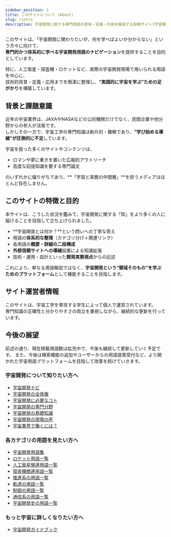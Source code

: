 ```yaml
---
sidebar_position: 1
title: このサイトについて (About)
slug: /intro
description: 宇宙開発に関する専門用語の意味・定義・内容を解説する辞典サイト[宇宙開発用語集]の説明ページです。
---
```



<Head>
  <script type="application/ld+json">
    {`{
      "@context": "https://schema.org",
      "@type": "DefinedTerm",
      "name": "このサイトについて (About)",
      "inDefinedTermSet": "https://space-dev-terms.pages.dev",
      "termCode": "intro",
      "description": "宇宙開発に関する専門用語の意味・定義・内容を解説する辞典サイト[宇宙開発用語集]の説明ページです。",
      "url": "https://space-dev-terms.pages.dev/docs/intro"
    }`}
  </script>
</Head>

このサイトは、「宇宙開発に関わりたいが、何を学べばよいか分からない」という方々に向けて、  
**専門的かつ体系的に学べる宇宙開発用語のナビゲーション**を提供することを目的としています。

特に、人工衛星・探査機・ロケットなど、実際の宇宙開発現場で用いられる用語を中心に、  
技術的背景・定義・応用までを簡潔に整理し、**“実践的に宇宙を学ぶ”ための足がかり**を構築しています。

## 背景と課題意識

近年の宇宙業界は、JAXAやNASAなどの公的機関だけでなく、民間企業や他分野からの参入が活発です。  
しかしその一方で、宇宙工学の専門知識は断片的・難解であり、**“学び始める導線”が圧倒的に不足**しています。

宇宙を扱った多くのサイトやコンテンツは、  

- ロマンや夢に重きを置いた広報的アウトリーチ  
- 高度な前提知識を要する専門論文  

のいずれかに偏りがちであり、**「学習と実務の中間層」**を担うメディアはほとんど存在しません。

## このサイトの特徴と目的

本サイトは、こうした状況を鑑みて、宇宙開発に関する「知」をより多くの人に届けることを目指して立ち上げられました。

- **宇宙開発とは何か？**という問いへの丁寧な答え
- 用語の**体系的な整理**（カテゴリ分け＋関連リンク）
- 各用語の**概要・詳細の二段構成**
- **外部信頼サイトへの導線**設置による知識拡張
- 技術・運用・設計といった**開発実務視点**からの記述

これにより、単なる用語解説ではなく、**宇宙開発という“領域そのもの”を学ぶためのプラットフォーム**として機能することを目指します。

## サイト運営者情報

このサイトは、宇宙工学を専攻する学生によって個人で運営されています。  
専門知識の正確性と分かりやすさの両立を重視しながら、継続的な更新を行っています。

## 今後の展望

前述の通り、現在掲載用語数は拡充中で、今後も継続して更新していく予定です。
また、今後は検索機能の追加やユーザーからの用語提案受付など、より開かれた宇宙用語プラットフォームを目指して改善を続けていきます。

### 宇宙開発について知りたい方へ
- [宇宙開発ナビ](/docs/navi/intro-to-space-dev)
- [宇宙開発の全体像](/docs/navi/space-dev-overview)
- [宇宙開発に必要なコト](/docs/navi/what-is-needed)
- [宇宙開発の専門分野](/docs/navi/region-of-expertise)
- [宇宙開発の基礎知識](/docs/navi/basic-knowledge)
- [宇宙開発の現場の声](/docs/navi/voice-of-frontline)
- [宇宙業界で働くには？](/docs/navi/how-to-work)


### 各カテゴリの用語を見たい方へ
- [宇宙開発用語集](/docs/glossary)
- [ロケット用語一覧](/docs/category/rocket)
- [人工衛星関連用語一覧](/docs/category/satellite)
- [探査機関連用語一覧](/docs/category/explorer)
- [推進系の用語一覧](/docs/category/rocket)
- [軌道の用語一覧](/docs/category/orbit)
- [制御の用語一覧](/docs/category/control)
- [通信系の用語一覧](/docs/category/communication)
- [宇宙開発史の用語一覧](/docs/category/history)

### もっと宇宙に詳しくなりたい方へ
- [宇宙開発ガイドブック](/docs/guide/guidebook)
